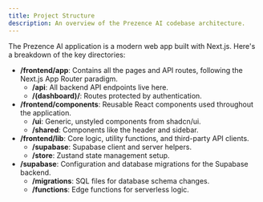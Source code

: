 ```yaml
---
title: Project Structure
description: An overview of the Prezence AI codebase architecture.
---
```


The Prezence AI application is a modern web app built with Next.js. Here's a breakdown of the key directories:

-   **/frontend/app**: Contains all the pages and API routes, following the Next.js App Router paradigm.
    -   **/api**: All backend API endpoints live here.
    -   **/(dashboard)/**: Routes protected by authentication.
-   **/frontend/components**: Reusable React components used throughout the application.
    -   **/ui**: Generic, unstyled components from shadcn/ui.
    -   **/shared**: Components like the header and sidebar.
-   **/frontend/lib**: Core logic, utility functions, and third-party API clients.
    -   **/supabase**: Supabase client and server helpers.
    -   **/store**: Zustand state management setup.
-   **/supabase**: Configuration and database migrations for the Supabase backend.
    -   **/migrations**: SQL files for database schema changes.
    -   **/functions**: Edge functions for serverless logic.
